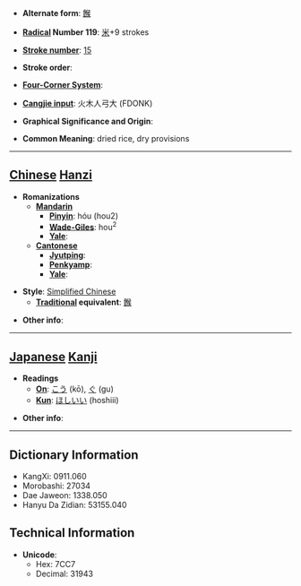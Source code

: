 * '''Alternate form''': [[餱]]

* '''[[Wiktionary:Chinese radical index| Radical]] Number 119''': [[Wiktionary:Chinese radical index 米|米]]+9 strokes

* '''[[Wiktionary:Chinese total strokes index|Stroke number]]''': [[Wiktionary:Chinese total strokes index 15|15]]

* '''Stroke order''': 

* '''[[Wiktionary:Chinese four corner index|Four-Corner System]]''': 

* '''[[Wiktionary:Chinese Cangjie index|Cangjie input]]''': 火木人弓大 (FDONK)

* '''Graphical Significance and Origin''': 

* '''Common Meaning''': dried rice, dry provisions

----

== [[Chinese]] [[Hanzi]] ==

* '''Romanizations'''
** '''[[Mandarin]]'''
*** '''[[Pinyin]]''': hóu (hou2)
*** '''[[Wade-Giles]]''': hou<sup>2</sup>
*** '''[[Yale]]''': 
** '''[[Cantonese]]'''
*** '''[[Jyutping]]''':
*** '''[[Penkyamp]]''': 
*** '''[[Yale]]''': 

* '''Style''': [[Simplified Chinese]] 
** '''[[Traditional Chinese|Traditional]] equivalent''': [[餱]]

* '''Other info''': 

----

== [[Japanese]] [[Kanji]] ==

* '''Readings'''
** '''[[On]]''': [[こう]] (kō), [[ぐ]] (gu)
** '''[[Kun]]''': [[ほしいい]] (hoshiii)

* '''Other info''':  

----

== Dictionary Information ==

* KangXi: 0911.060
* Morobashi: 27034
* Dae Jaweon: 1338.050
* Hanyu Da Zidian: 53155.040

== Technical Information ==

* '''Unicode''':
** Hex: 7CC7
** Decimal: 31943